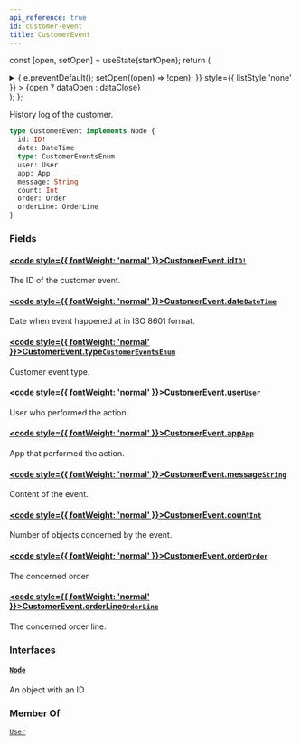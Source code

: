 ```yaml
---
api_reference: true
id: customer-event
title: CustomerEvent
---
```






const [open, setOpen] = useState(startOpen);
return (
<details {...(open ? { open: true } : {})} className="details" style={{ border:'none', boxShadow:'none', background:'var(--ifm-background-color)' }}>
<summary
onClick={(e) => {
e.preventDefault();
setOpen((open) => !open);
}}
style={{ listStyle:'none' }} >
{open ? dataOpen : dataClose}
</summary>
{open && children}
</details>
);
};

History log of the customer.

```graphql
type CustomerEvent implements Node {
  id: ID!
  date: DateTime
  type: CustomerEventsEnum
  user: User
  app: App
  message: String
  count: Int
  order: Order
  orderLine: OrderLine
}
```

### Fields

#### [<code style={{ fontWeight: 'normal' }}>CustomerEvent.<b>id</b></code>](#)<Bullet />[`ID!`](../../../api-reference/miscellaneous/scalars/id.mdx) <Badge class="badge badge--secondary" text="non-null"/> <Badge class="badge badge--secondary" text="scalar"/> <Badge class="badge badge--secondary" text="miscellaneous"/>

The ID of the customer event.

#### [<code style={{ fontWeight: 'normal' }}>CustomerEvent.<b>date</b></code>](#)<Bullet />[`DateTime`](../../../api-reference/miscellaneous/scalars/date-time.mdx) <Badge class="badge badge--secondary" text="scalar"/> <Badge class="badge badge--secondary" text="miscellaneous"/>

Date when event happened at in ISO 8601 format.

#### [<code style={{ fontWeight: 'normal' }}>CustomerEvent.<b>type</b></code>](#)<Bullet />[`CustomerEventsEnum`](../../../api-reference/users/enums/customer-events-enum.mdx) <Badge class="badge badge--secondary" text="enum"/> <Badge class="badge badge--secondary" text="users"/>

Customer event type.

#### [<code style={{ fontWeight: 'normal' }}>CustomerEvent.<b>user</b></code>](#)<Bullet />[`User`](../../../api-reference/users/objects/user.mdx) <Badge class="badge badge--secondary" text="object"/> <Badge class="badge badge--secondary" text="users"/>

User who performed the action.

#### [<code style={{ fontWeight: 'normal' }}>CustomerEvent.<b>app</b></code>](#)<Bullet />[`App`](../../../api-reference/apps/objects/app.mdx) <Badge class="badge badge--secondary" text="object"/> <Badge class="badge badge--secondary" text="apps"/>

App that performed the action.

#### [<code style={{ fontWeight: 'normal' }}>CustomerEvent.<b>message</b></code>](#)<Bullet />[`String`](../../../api-reference/miscellaneous/scalars/string.mdx) <Badge class="badge badge--secondary" text="scalar"/> <Badge class="badge badge--secondary" text="miscellaneous"/>

Content of the event.

#### [<code style={{ fontWeight: 'normal' }}>CustomerEvent.<b>count</b></code>](#)<Bullet />[`Int`](../../../api-reference/miscellaneous/scalars/int.mdx) <Badge class="badge badge--secondary" text="scalar"/> <Badge class="badge badge--secondary" text="miscellaneous"/>

Number of objects concerned by the event.

#### [<code style={{ fontWeight: 'normal' }}>CustomerEvent.<b>order</b></code>](#)<Bullet />[`Order`](../../../api-reference/orders/objects/order.mdx) <Badge class="badge badge--secondary" text="object"/> <Badge class="badge badge--secondary" text="orders"/>

The concerned order.

#### [<code style={{ fontWeight: 'normal' }}>CustomerEvent.<b>orderLine</b></code>](#)<Bullet />[`OrderLine`](../../../api-reference/orders/objects/order-line.mdx) <Badge class="badge badge--secondary" text="object"/> <Badge class="badge badge--secondary" text="orders"/>

The concerned order line.

### Interfaces

#### [`Node`](../../../api-reference/miscellaneous/interfaces/node.mdx) <Badge class="badge badge--secondary" text="interface"/> <Badge class="badge badge--secondary" text="miscellaneous"/>

An object with an ID

### Member Of

[`User`](../../../api-reference/users/objects/user.mdx) <Badge class="badge badge--secondary" text="object"/>
